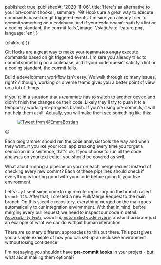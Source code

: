 
  published: true,
  publishedAt: '2020-11-06',
  title: 'Here\'s an alternative to your pre-commit hooks.',
  summary: 'Git Hooks are a great way to execute commands based on git triggered events. I\'m sure you already tried to commit something on a codebase, and if your code doesn\'t satisfy a lint or a coding standard, the commit fails.',
  image: '/static/site-feature.png',
  language: 'en',
}

  <BlogPost language={meta.language} path={router.pathname} meta={meta}>
    {children}
  </BlogPost>
))

Git Hooks are a great way to make ~~your teammates angry~~ execute commands based on git triggered events. I'm sure you already tried to commit something on a codebase, and if your code doesn't satisfy a lint or a coding standard, the commit fails.

Build a development workflow isn't easy. We walk through so many issues, right? Although, working on diverse teams gives you a better point of view on a lot of things.

If you're in a situation that a teammate has to switch to another device and didn't finish the changes on their code. Likely they'll try to push it to a temporary working-in-progress branch. If you're using pre-commits, it will not help them at all. Actually, you will make them see something like this:

<a href="https://twitter.com/EmmaBostian/status/1326870341721985024" target="_blank" rel="nofollow">
  <figure>
    <img src="/static/posts/here-s-an-alternative-to-your-pre-commit-hooks.png" alt="Tweet from @EmmaBostian" />
  </figure>
</a>

😊

Each programmer should run the code analysis tools the way and when they want. If you like your local app breaking every time you forget a semicolon in a sentence, that's ok. If you choose to run all the code analyses on your text editor, you should be covered as well.

What about running a pipeline on your on each merge request instead of checking every new commit? Each of these pipelines should check if everything is looking good with your code before going to your live environment.

Let's say I sent some code to my remote repository on the branch called  `branch-123`. After that, I created a new Pull/Merge Request to the main branch. On this specific repository, everything merged on the main goes automatically to our integration environment. With that in mind, before merging every pull request, we need to inspect our code in detail. [Accessibility tests](https://www.aslint.org/), code lint, [automated code review](https://www.codacy.com/), and unit tests are just an example of what we can do without human interaction.

There are so many different approaches to this out there. This post gives you a simple example of how you can set up an inclusive environment without losing confidence.

I'm not saying you shouldn't have **pre-commit hooks** in your project - but what about making them optional?
